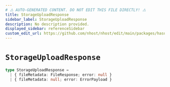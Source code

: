 ```yaml
---
# ⚠️ AUTO-GENERATED CONTENT. DO NOT EDIT THIS FILE DIRECTLY! ⚠️
title: StorageUploadResponse
sidebar_label: StorageUploadResponse
description: No description provided.
displayed_sidebar: referenceSidebar
custom_edit_url: https://github.com/nhost/nhost/edit/main/packages/hasura-storage-js/src/packages/hasura-storage-js/src/utils/types.ts#L47
---
```


# `StorageUploadResponse`

```ts
type StorageUploadResponse =
  | { fileMetadata: FileResponse; error: null }
  | { fileMetadata: null; error: ErrorPayload }
```
